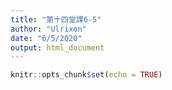```yaml
---
title: "第十四堂課6-5"
author: "Ulrixon"
date: "6/5/2020"
output: html_document
---
```


```r
knitr::opts_chunk$set(echo = TRUE)
```

```r

```

